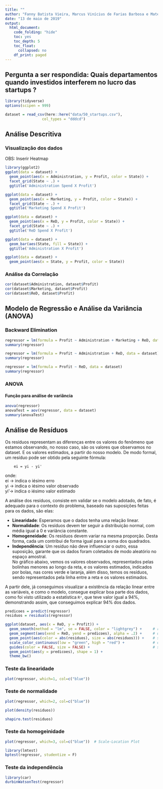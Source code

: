 ```yaml
---
title: ""
author: "Fanny Batista Vieira, Marcus Vinícius de Farias Barbosa e Mateus de Lima Oliveira"
date: "13 de maio de 2019"
output:
  html_document:
    code_folding: "hide"
    toc: yes
    toc_depth: 5
    toc_float:
      collapsed: no
    df_print: paged
---
```


## Pergunta a ser respondida: Quais departamentos quando investidos interferem no lucro das startups ?

```r
library(tidyverse)
options(scipen = 999)

dataset = read_csv(here::here("data/50_startups.csv"),
                 col_types = "dddcd")
```

## Análise Descritiva

### Visualização dos dados
OBS: Inserir Heatmap

```r
library(ggplot2)
ggplot(data = dataset) +
  geom_point(aes(x = Administration, y = Profit, color = State)) +
  facet_grid(State ~ .) +
  ggtitle('Administration Spend X Profit')

ggplot(data = dataset) +
  geom_point(aes(x = Marketing, y = Profit, color = State)) +
  facet_grid(State ~ .) +
  ggtitle('Marketing Spend X Profit')

ggplot(data = dataset) +
  geom_point(aes(x = ReD, y = Profit, color = State)) +
  facet_grid(State ~ .) +
  ggtitle('ReD Spend X Profit')

ggplot(data = dataset) +
  geom_bar(aes(State, fill = State)) +
  ggtitle('Administration X Profit')

ggplot(data = dataset) +
  geom_point(aes(x = State, y = Profit, color = State))

```

### Análise da Correlação

```r
cor(dataset$Administration, dataset$Profit)
cor(dataset$Marketing, dataset$Profit)
cor(dataset$ReD, dataset$Profit)
```

## Modelo de Regressão e Análise da Variância (ANOVA)

### Backward Elimination

```r
regressor = lm(formula = Profit ~ Administration + Marketing + ReD, data = dataset)
summary(regressor)

regressor = lm(formula = Profit ~ Administration + ReD, data = dataset)
summary(regressor)

regressor = lm(formula = Profit ~ ReD, data = dataset)
summary(regressor)
```
### ANOVA

#### Função para análise de variância
```r
anova(regressor)
anovaTest = aov(regressor, data = dataset)
summary(anovaTest)
```

## Análise de Resíduos

Os resíduos representam as diferenças entre os valores do fenômeno que estamos observando, no nosso caso, são os valores que observamos no dataset. E os valores estimados, a partir do nosso modelo. De modo formal, um resíduo pode ser obtido pela seguinte fórmula:

```
    ei = yi - yi'
```

onde:  
ei -> indica o iésimo erro  
yi -> indica o iésimo valor observado  
yi'-> indica o iésimo valor estimado  

A análise dos resíduos, consiste em validar se o modelo adotado, de fato, é adequado para o contexto do problema, baseado nas suposições feitas para os dados, são elas: 

 - **Linearidade**: Esperamos que o dados tenha uma relação linear.  
 - **Normalidade**: Os resíduos devem ter seguir a distribuição normal, com média igual a 0 e variância constante.  
 - **Homogeneidade**: Os resíduos devem variar na mesma proporção. Desta forma, cada um contribui de forma igual para a soma dos quadrados.  
 - **Independência**: Um resíduo não deve influenciar o outro, essa suposição, garante que os dados foram coletados de modo aleatório no espaço amostral.                                                        
No gráfico abaixo, vemos os valores observados, representados pelas bolinhas menores ao longo da reta, e os valores estimados, indicados por bolas, nas cores verde e laranja, além disso, temos os resíduos, sendo representados pela linha entre a reta e os valores estimados. 

A partir dele, já conseguimos visualizar a existência da relação linear entre as variáveis, e como o modelo, consegue explicar boa parte dos dados, como foi visto utilizado a estatística `R²`, que teve valor igual a 94%, demonstrando assim, que conseguimos explicar 94% dos dados.

```r
predicoes = predict(regressor)
residuos = residuals(regressor)

ggplot(dataset, aes(x = ReD, y = Profit)) +
  geom_smooth(method = "lm", se = FALSE, color = "lightgrey") +     # regression line  
  geom_segment(aes(xend = ReD, yend = predicoes), alpha = .2) +     # draw line from point to line
  geom_point(aes(color = abs(residuos), size = abs(residuos))) +    # size of the points
  scale_color_continuous(low = "green", high = "red") +             # colour of the points mapped to residual size - green smaller, red larger
  guides(color = FALSE, size = FALSE) +                             # size legend removed
  geom_point(aes(y = predicoes), shape = 1) +
  theme_bw() 
```

### Teste da linearidade

```r
plot(regressor, which=1, col=c("blue"))
```


### Teste de normalidade

```r
plot(regressor, which=2, col=c("blue"))
```

```r
plot(density(residuos))
```

```r
shapiro.test(residuos)
```

### Teste da homogeinidade

```r
plot(regressor, which=3, col=c("blue"))  # Scale-Location Plot
```

```r
library(lmtest)
bptest(regressor, studentize = F)
```

### Teste da independência

```r
library(car)
durbinWatsonTest(regressor)
```

